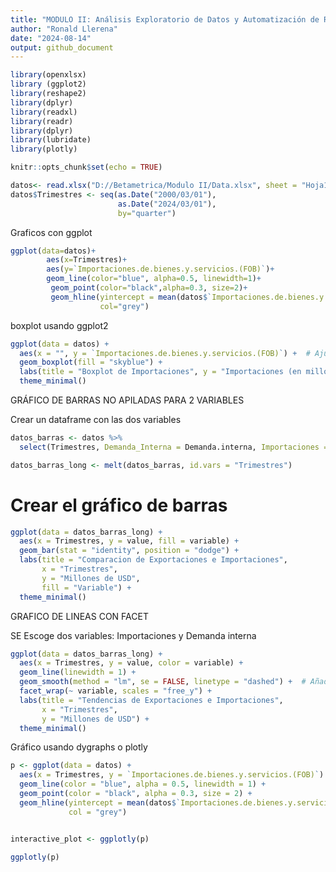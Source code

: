 ---
title: "MODULO II: Análisis Exploratorio de Datos y Automatización de Reportes"
author: "Ronald Llerena"
date: "2024-08-14"
output: github_document
---

```{r setup, include=FALSE}
library(openxlsx)
library (ggplot2)
library(reshape2)
library(dplyr)
library(readxl)
library(readr)
library(dplyr)
library(lubridate)
library(plotly)

knitr::opts_chunk$set(echo = TRUE)
```

```{r}
datos<- read.xlsx("D://Betametrica/Modulo II/Data.xlsx", sheet = "Hoja1", detectDates = T )
datos$Trimestres <- seq(as.Date("2000/03/01"),
                        as.Date("2024/03/01"), 
                        by="quarter")
```
Graficos con ggplot

```{r}
ggplot(data=datos)+
        aes(x=Trimestres)+
        aes(y=`Importaciones.de.bienes.y.servicios.(FOB)`)+
        geom_line(color="blue", alpha=0.5, linewidth=1)+
         geom_point(color="black",alpha=0.3, size=2)+
         geom_hline(yintercept = mean(datos$`Importaciones.de.bienes.y.servicios.(FOB)`,na.rm = TRUE),
                    col="grey")
```

 boxplot usando ggplot2
 
```{r}
ggplot(data = datos) +
  aes(x = "", y = `Importaciones.de.bienes.y.servicios.(FOB)`) +  # Ajusta el nombre de la columna según tus datos
  geom_boxplot(fill = "skyblue") +
  labs(title = "Boxplot de Importaciones", y = "Importaciones (en millones)") +
  theme_minimal()
```
 

GRÁFICO DE BARRAS NO APILADAS PARA 2 VARIABLES

Crear un dataframe con las dos variables

```{r}
datos_barras <- datos %>%
  select(Trimestres, Demanda_Interna = Demanda.interna, Importaciones = `Importaciones.de.bienes.y.servicios.(FOB)`)

datos_barras_long <- melt(datos_barras, id.vars = "Trimestres")
```


# Crear el gráfico de barras

```{r}
ggplot(data = datos_barras_long) +
  aes(x = Trimestres, y = value, fill = variable) +
  geom_bar(stat = "identity", position = "dodge") +
  labs(title = "Comparacion de Exportaciones e Importaciones",
       x = "Trimestres",
       y = "Millones de USD",
       fill = "Variable") +
  theme_minimal()

```

GRAFICO DE LINEAS CON FACET 

SE Escoge dos variables: Importaciones y Demanda interna

```{r}

ggplot(data = datos_barras_long) +
  aes(x = Trimestres, y = value, color = variable) +
  geom_line(linewidth = 1) +
  geom_smooth(method = "lm", se = FALSE, linetype = "dashed") +  # Añadir línea de tendencia
  facet_wrap(~ variable, scales = "free_y") +
  labs(title = "Tendencias de Exportaciones e Importaciones",
       x = "Trimestres",
       y = "Millones de USD") +
  theme_minimal()
```


Gráfico usando dygraphs o plotly

```{r}
p <- ggplot(data = datos) +
  aes(x = Trimestres, y = `Importaciones.de.bienes.y.servicios.(FOB)`) +
  geom_line(color = "blue", alpha = 0.5, linewidth = 1) +
  geom_point(color = "black", alpha = 0.3, size = 2) +
  geom_hline(yintercept = mean(datos$`Importaciones.de.bienes.y.servicios.(FOB)`, na.rm = TRUE),
             col = "grey")


interactive_plot <- ggplotly(p)

ggplotly(p)

```

